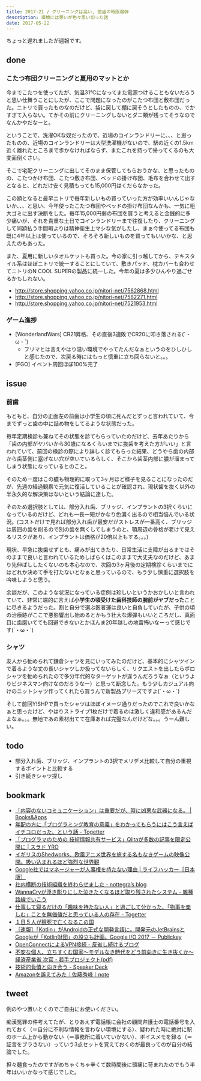 ```yaml
---
title: 2017-21 / クリーニングは高い, 前歯の時限爆弾
description: 環境には悪いが色々思い切った話
date: 2017-05-22
---
```


ちょっと遅れましたが週報です。

done
----

###  こたつ布団クリーニングと夏用のマットとか

 今までこたつを使ってたが、気温31℃になってまた電源つけることもないだろうと思い仕舞うことにしたが、ここで問題になったのがこたつ布団と敷布団だった。ニトリで買ったものなのだけど、袋に戻して棚に戻そうとしたものの、でかすぎて入らない。てかその前にクリーニングしないとダニ類が残ってそうなのでなんかやだなーと。
 
 ということで、洗濯OKな奴だったので、近場のコインランドリーに、、、と思ったものの、近場のコインランドリーは大型洗濯機がないので、駅の近くの1.5km近く離れたところまで歩かなければならず、またこれを持って帰ってくるのも大変面倒くさい。
 
 そこで宅配クリーニングに出してそのまま保管してもらおうかな、と思ったものの、こたつかけ布団、こたつ敷き布団、ベッドの掛け布団、毛布を合わせて出すとなると、どれだけ安く見積もっても15,000円はくだらなかった。
 
 この額となると最早ニトリで毎年新しいもの買っていった方が効率いいんじゃないか、、、と思い、今年使ったこたつ布団やベッドの掛け布団なんかも、一気に粗大ゴミに出す決断をした。毎年15,000円弱の布団を買うと考えると金銭的に多少痛いが、それを貴重な土日でコインランドリーまで往復したり、クリーニングして同額払う手間暇よりは精神衛生上マシな気がしたし、まぁ今使ってる布団も既に4年以上は使っているので、そろそろ新しいものを買ってもいいかな、と思えたのもあった。

また、夏用に新しいタオルケットも買った。今の家に引っ越してから、テキスタイル系はほぼニトリで統一することにしていて、敷きパッド、枕カバーも合わせてニトリのN COOL SUPERの製品に統一した。今年の夏は多少ひんやり過ごせるかもしれない。

- http://store.shopping.yahoo.co.jp/nitori-net/7562868.html
- http://store.shopping.yahoo.co.jp/nitori-net/7582271.html
- http://store.shopping.yahoo.co.jp/nitori-net/7521953.html

###  ゲーム進捗

- [WonderlandWars] CR21昇格、その直後3連敗でCR20に叩き落される(´・ω・`)
    - フリマとは言えやはり温い環境でやってたんだなぁというのをひしひしと感じたので、次戻る時にはもっと慎重に立ち回らないと。。。
- [FGO] イベント周回ほぼ100%完了

issue
----

###  前歯

もともと、自分の正面左の前歯は小学生の頃に死んだとずっと言われていて、今までずっと歯の中に詰め物をしてるような状態だった。

毎年定期検診も兼ねてその状態を診てもらっていたのだけど、去年あたりから「歯の内部がヤバいから30歳になるくらいまでに抜歯を考えた方がいい」と言われていて、前回の検診の際により詳しく診てもらった結果、どうやら歯の内部から歯茎側に塞げない穴が空いているらしく、そこから歯茎内部に膿が溜まってしまう状態になっているとのこと。

そのため一度はこの膿も物理的に取って3ヶ月ほど様子を見ることになったのだが、先週の経過観察で元気に復活していることが確認され、現状歯を抜く以外の半永久的な解決策はないという結論に達した。

そのため選択肢としては、部分入れ歯、ブリッジ、インプラントの3択くらいになっているのだけど、どれも一長一短がかなり色濃く出るので相当悩んでいる状況。(コストだけで見れば部分入れ歯が最安だがストレスが一番高く、ブリッジは周囲の歯を削るので別の歯を無くしてしまうのと、顎周辺の骨格が老けて見えるリスクがあり、インプラントは価格が20倍以上もする。。。)

現状、早急に抜歯せずとも、痛みが出てきたり、日常生活に支障が出るまではそのままで良いと言われているためしばらくはこのままで大丈夫なのだけど、あまり先伸ばししたくないのも本心なので、次回の3ヶ月後の定期検診くらいまでにはどれか決めて手を打たないとなぁと思っているので、もう少し慎重に選択肢を吟味しようと思う。

余談だが、このような状況になっている症例は珍しいというかおかしいと言われていて、非常に端的に言えば**小学生の頃受けた歯科技師の腕前がヤブだった**ことに尽きるようだった。割と自分で選ぶ医者運は良いと自負していたが、子供の頃の治療跡がここで悪影響出し始めるとかもう壮大な爆弾もいいところだし、真面目に歯磨いてても回避できないとかほんま20年越しの地雷怖いなーって感じです(´・ω・`)

###  シャツ

友人から勧められて鎌倉シャツを見にいってみたのだけど、基本的にシャツインで着るような丈の長いシャツしか扱ってないらしく、リクエストを出したらポロシャツを勧められたので多分年代的なターゲットが違うんだろうなぁ（というよりビジネスマン向けなのだろうなー）と思って断念した。もう少しカジュアル向けのニットシャツ作ってくれたら買うんで新製品プリーズですよ(´・ω・`)

そして前回Y!SHPで買ったシャツはほぼイメージ通りだったのでこれで良いかなぁと思ったけど、やはりストライプ1枚だけで着るのは激しく違和感があるんだよなぁ。。。無地であの素材出てて在庫あれば完璧なんだけどな。。。うーん難しい。

todo
----

- 部分入れ歯、ブリッジ、インプラントの3択でメリデメ比較して自分の重視するポイントと比較する
- 引き続きシャツ探し

bookmark
----

- [「内容のないコミュニケーション」は重要だが、時に凶悪な武器になる。 | Books&Apps](https://blog.tinect.jp/?p=39564)
- [年配の方に「プログラミング教育の意義」をわかってもらうにはこう言えばイチコロだった、という話 - Togetter](https://togetter.com/li/1109585)
- [「プログラマのための 技術情報共有サービス」Qiitaが多数の記事を限定公開に | スラド YRO](https://yro.srad.jp/story/17/05/12/067229/)
- [イギリスのShedworks、欧風アニメ世界を旅する名もなきゲームの映像公開。吸い込まれるほど強烈な世界観](http://www.gamecast-blog.com/archives/65892739.html)
- [Google社ではマネージャーが人事権を持たない理由 | ライフハッカー［日本版］](https://www.lifehacker.jp/2017/05/170511_google_managers.html)
- [社内横断の技術組織を終わらせました - nottegra’s blog](https://nottegra.hatenablog.com/entry/2017/05/13/014544)
- [WannaCryが浮き彫りにした泣きたくなるほど取り残されたシステム - 雑種路線でいこう](https://masanork.hateblo.jp/entry/20170514/wannacry)
- [仕事して寝るだけの「趣味を持たない人」と過ごして分かった、「物事を楽しむ」ことを無価値だと思っている人の存在 - Togetter](https://togetter.com/li/1110198)
- [１日５人が餓死で亡くなるこの国](https://ironna.jp/article/976)
- [［速報］「Kotlin」がAndroidの正式な開発言語に。開発元のJetBrainsとGoogleが「Kotlin財団」の設立も計画。Google I/O 2017 － Publickey](https://www.publickey1.jp/blog/17/kotlinandroidjetbrainsgooglegoogle_io_2017.html)
- [OpenConnectによるVPN接続 - 反省し続けるブログ](https://amoena.hatenablog.com/entry/2015/11/12/120335)
- [不安な個人、立ちすくむ国家〜モデルなき時代をどう前向きに生き抜くか〜 経済産業省 次官・若手プロジェクト(pdf)](https://www.meti.go.jp/committee/summary/eic0009/pdf/020_02_00.pdf)
- [技術的負債と向き合う - Speaker Deck](https://speakerdeck.com/naoya/ji-shu-de-fu-zhai-toxiang-kihe-u)
- [Amazonを訴えてみた｜佐藤秀峰｜note](https://note.com/shuho_sato/n/n88ae13abaf83)

tweet
----

例のやつ置いとくのでご自由にお使いください。

<Tweet tweetLink="https://twitter.com/legnoh/status/863142347709702145" />

痴漢冤罪の件考えてたが、とりあえず電話帳に会社の顧問弁護士の電話番号を入れておく（＝自分に不利な情報を言わない環境にする）、疑われた時に絶対に駅のホーム上から動かない（＝事務所に着いていかない）、ボイスメモを録る（＝証言をブラさない）っていう3点セットを覚えておくのが最良ってのが自分の結論でした。

<Tweet tweetLink="https://twitter.com/legnoh/status/864469354255007744" />
<Tweet tweetLink="https://twitter.com/legnoh/status/864472112207085569" />

担々麺食ったのですがめちゃくちゃ辛くて数時間後に頭痛に苛まれたのでもう半年はいいかなって感じでした。

<Instagram instagramId="BT-js-ag2wS" />
